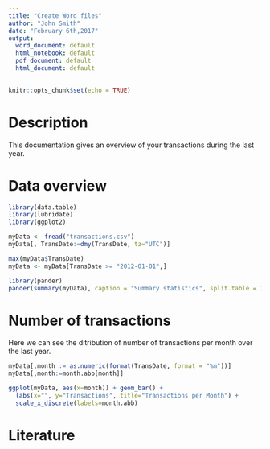 ```yaml
---
title: "Create Word files"
author: "John Smith"
date: "February 6th,2017"
output:
  word_document: default
  html_notebook: default
  pdf_document: default
  html_document: default
---
```


```r
knitr::opts_chunk$set(echo = TRUE)
```
# Description
This documentation gives an overview of your transactions during the last year.



# Data overview
```r
library(data.table)
library(lubridate)
library(ggplot2)

myData <- fread("transactions.csv")
myData[, TransDate:=dmy(TransDate, tz="UTC")]

max(myData$TransDate)
myData <- myData[TransDate >= "2012-01-01",]
```

```r
library(pander)
pander(summary(myData), caption = "Summary statistics", split.table = Inf, split.cells = c(6,8,5,7,7,9,6))
```


# Number of transactions
Here we can see the ditribution of number of transactions per month over the last year.
```r
myData[,month := as.numeric(format(TransDate, format = "%m"))]
myData[,month:=month.abb[month]]
```

```r
ggplot(myData, aes(x=month)) + geom_bar() +
  labs(x="", y="Transactions", title="Transactions per Month") +
  scale_x_discrete(labels=month.abb)

```


# Literature
